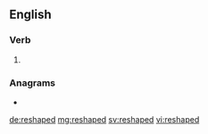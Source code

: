 ==English==

===Verb===
{{head|en|verb form}}

# {{en-past of|reshape}}

===Anagrams===
* {{l|en|ephedras}}

[[de:reshaped]]
[[mg:reshaped]]
[[sv:reshaped]]
[[vi:reshaped]]